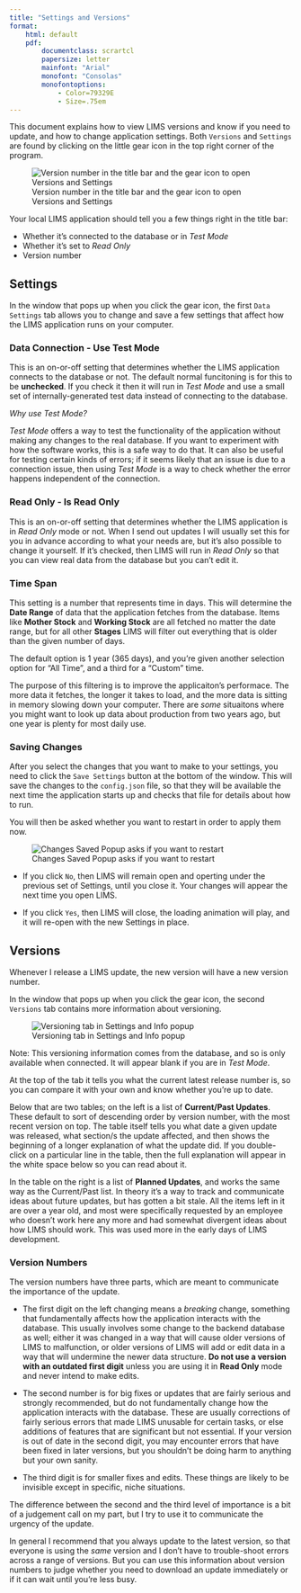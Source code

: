 ```yaml
---
title: "Settings and Versions"
format:
    html: default
    pdf:
        documentclass: scrartcl
        papersize: letter
        mainfont: "Arial"
        monofont: "Consolas"
        monofontoptions: 
            - Color=79329E
            - Size=.75em
---
```


This document explains how to view LIMS versions and know if you need to update, and how to change application settings.  Both `Versions` and `Settings` are found by clicking on the little gear icon in the top right corner of the program.

![Version number in the title bar and the gear icon to open Versions and Settings](../../images/LIMS_gear_and_version.jpg)

Your local LIMS application should tell you a few things right in the title bar:

- Whether it's connected to the database or in *Test Mode*
- Whether it's set to *Read Only*
- Version number

## Settings

In the window that pops up when you click the gear icon, the first `Data Settings` tab allows you to change and save a few settings that affect how the LIMS application runs on your computer.

### Data Connection - Use Test Mode

This is an on-or-off setting that determines whether the LIMS application connects to the database or not.  The default normal funcitoning is for this to be **unchecked**.  If you check it then it will run in *Test Mode* and use a small set of internally-generated test data instead of connecting to the database.

*Why use Test Mode?*

*Test Mode* offers a way to test the functionality of the application without making any changes to the real database.  If you want to experiment with how the software works, this is a safe way to do that.  It can also be useful for testing certain kinds of errors; if it seems likely that an issue is due to a connection issue, then using *Test Mode* is a way to check whether the error happens independent of the connection.

### Read Only - Is Read Only

This is an on-or-off setting that determines whether the LIMS application is in *Read Only* mode or not.  When I send out updates I will usually set this for you in advance according to what your needs are, but it's also possible to change it yourself.  If it's checked, then LIMS will run in *Read Only* so that you can view real data from the database but you can't edit it.

### Time Span

This setting is a number that represents time in days.  This will determine the **Date Range** of data that the application fetches from the database.  Items like **Mother Stock** and **Working Stock** are all fetched no matter the date range, but for all other **Stages** LIMS will filter out everything that is older than the given number of days.

The default option is 1 year (365 days), and you're given another selection option for "All Time", and a third for a "Custom" time.  

The purpose of this filtering is to improve the applicaiton's performace.  The more data it fetches, the longer it takes to load, and the more data is sitting in memory slowing down your computer.  There are *some* situaitons where you might want to look up data about production from two years ago, but one year is plenty for most daily use.  

### Saving Changes

After you select the changes that you want to make to your settings, you need to click the `Save Settings` button at the bottom of the window.  This will save the changes to the `config.json` file, so that they will be available the next time the application starts up and checks that file for details about how to run.

You will then be asked whether you want to restart in order to apply them now. 

![Changes Saved Popup asks if you want to restart](../../images/settings_save_changes.jpg)

- If you click `No`, then LIMS will remain open and operting under the previous set of Settings, until you close it.  Your changes will appear the next time you open LIMS.

- If you click `Yes`, then LIMS will close, the loading animation will play, and it will re-open with the new Settings in place.

## Versions

Whenever I release a LIMS update, the new version will have a new version number.  

In the window that pops up when you click the gear icon, the second `Versions` tab contains more information about versioning.

![Versioning tab in Settings and Info popup](../../images/versions_popup.jpg)

Note: This versioning information comes from the database, and so is only available when connected.  It will appear blank if you are in *Test Mode*.

At the top of the tab it tells you what the current latest release number is, so you can compare it with your own and know whether you're up to date.

Below that are two tables; on the left is a list of **Current/Past Updates**.  These default to sort of descending order by version number, with the most recent version on top.  The table itself tells you what date a given update was released, what section/s the update affected, and then shows the beginning of a longer explanation of what the update did.  If you double-click on a particular line in the table, then the full explanation will appear in the white space below so you can read about it.

In the table on the right is a list of **Planned Updates**, and works the same way as the Current/Past list.  In theory it's a way to track and communicate ideas about future updates, but has gotten a bit stale.  All the items left in it are over a year old, and most were specifically requested by an employee who doesn't work here any more and had somewhat divergent ideas about how LIMS should work.  This was used more in the early days of LIMS development.

### Version Numbers

The version numbers have three parts, which are meant to communicate the importance of the update.  

- The first digit on the left changing means a *breaking* change, something that fundamentally affects how the application interacts with the database.  This usually involves some change to the backend database as well; either it was changed in a way that will cause older versions of LIMS to malfunction, or older versions of LIMS will add or edit data in a way that will undermine the newer data structure.  **Do not use a version with an outdated first digit** unless you are using it in **Read Only** mode and never intend to make edits.

- The second number is for big fixes or updates that are fairly serious and strongly recommended, but do not fundamentally change how the application interacts with the database.  These are usually corrections of fairly serious errors that made LIMS unusable for certain tasks, or else additions of features that are significant but not essential.  If your version is out of date in the second digit, you may encounter errors that have been fixed in later versions, but you shouldn't be doing harm to anything but your own sanity.

- The third digit is for smaller fixes and edits.  These things are likely to be invisible except in specific, niche situations.

The difference between the second and the third level of importance is a bit of a judgement call on my part, but I try to use it to communicate the urgency of the update.

In general I recommend that you always update to the latest version, so that everyone is using the *same* version and I don't have to trouble-shoot errors across a range of versions.  But you can use this information about version numbers to judge whether you need to download an update immediately or if it can wait until you're less busy.


